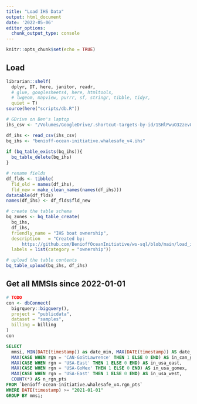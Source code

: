 ```yaml
---
title: "Load IHS Data"
output: html_document
date: '2022-05-06'
editor_options: 
  chunk_output_type: console
---
```


```r
knitr::opts_chunk$set(echo = TRUE)
```

## Load 

```r
librarian::shelf(
  dplyr, DT, here, janitor, readr,
  # glue, googlesheets4, here, htmltools, 
  # lwgeom, mapview, purrr, sf, stringr, tibble, tidyr,
  quiet = T)
source(here("scripts/db.R"))

# GDrive on Ben's laptop
ihs_csv <- "/Volumes/GoogleDrive/.shortcut-targets-by-id/1SHlPwuO32zevQ6W9ZHb-CQLigiXRFeDY/AIS Ship Report Cards/Data/IHS/11-23-21 IHS Data WS NA/11-23-21_IHS.csv"

df_ihs <- read_csv(ihs_csv)
bq_ihs <- "benioff-ocean-initiative.whalesafe_v4.ihs"
  
if (bq_table_exists(bq_ihs)){
  bq_table_delete(bq_ihs)
}

# rename fields
df_flds <- tibble(
  fld_old = names(df_ihs),
  fld_new = make_clean_names(names(df_ihs)))
datatable(df_flds)
names(df_ihs) <- df_flds$fld_new

# create the table schema
bq_zones <- bq_table_create(
  bq_ihs,
  df_ihs,
  friendly_name = "IHS boat ownership",
  description   = "Created by:
      https://github.com/BenioffOceanInitiative/ws-sql/blob/main/load_ihs.Rmd",
  labels = list(category = "ownership"))

# upload the table contents
bq_table_upload(bq_ihs, df_ihs)
```


## Get all MMSIs since 2022-01-01

```r
# TODO
con <- dbConnect(
  bigrquery::bigquery(),
  project = "publicdata",
  dataset = "samples",
  billing = billing
)
con 
```

```sql
SELECT 
  mmsi, MIN(DATE(timestamp)) as date_min, MAX(DATE(timestamp)) AS date_max, 
  MAX(CASE WHEN rgn = 'CAN-GoStLawrence' THEN 1 ELSE 0 END) AS in_can_gostlawrence,
  MAX(CASE WHEN rgn = 'USA-East' THEN 1 ELSE 0 END) AS in_usa_east,
  MAX(CASE WHEN rgn = 'USA-GoMex' THEN 1 ELSE 0 END) AS in_usa_gomex,
  MAX(CASE WHEN rgn = 'USA-East' THEN 1 ELSE 0 END) AS in_usa_west,
  COUNT(*) AS n_rgn_pts 
FROM `benioff-ocean-initiative.whalesafe_v4.rgn_pts`
WHERE DATE(timestamp) >= "2021-01-01" 
GROUP BY mmsi;
```

